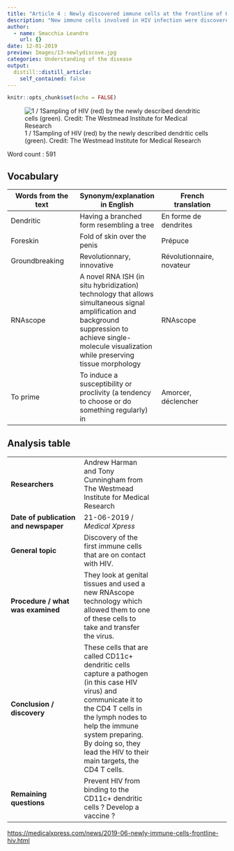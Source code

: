 ```yaml
---
title: "Article 4 : Newly discovered immune cells at the frontline of HIV infection"
description: "New immune cells involved in HIV infection were discovered."
author:
  - name: Smacchia Leandro
    url: {}
date: 12-01-2019
preview: Images/13-newlydiscove.jpg
categories: Understanding of the disease
output:
  distill::distill_article:
    self_contained: false
---
```


```r
knitr::opts_chunk$set(echo = FALSE)
```


![1 / 1Sampling of HIV (red) by the newly described dendritic cells (green). Credit: The Westmead Institute for Medical Research](Images/13-newlydiscove.jpg)


Word count : 591


## Vocabulary 

| Words from the text | Synonym/explanation in English | French translation |
|--|--|--|
| Dendritic | Having a branched form resembling a tree | En forme de dendrites |
| Foreskin | Fold of skin over the penis | Prépuce |
| Groundbreaking | Revolutionnary, innovative | Révolutionnaire, novateur |
| RNAscope | A novel RNA ISH (in situ hybridization) technology that allows simultaneous signal amplification and background suppression to achieve single-molecule visualization while preserving tissue morphology | RNAscope |
| To prime | To induce a susceptibility or proclivity (a tendency to choose or do something regularly) in | Amorcer, déclencher |


## Analysis table 

|  |  |  |
|--|--|--|
| **Researchers** | Andrew Harman and Tony Cunningham from The Westmead Institute for Medical Research |
| **Date of publication and newspaper** | 21-06-2019 / *Medical Xpress* |
| **General topic** | Discovery of the first immune cells that are on contact with HIV. |
| **Procedure / what was examined** | They look at genital tissues and used a new RNAscope technology which allowed them to one of these cells to take and transfer the virus.|
| **Conclusion / discovery** | These cells that are called CD11c+ dendritic cells capture a pathogen (in this case HIV virus) and communicate it to the CD4 T cells in the lymph nodes to help the immune system preparing. By doing so, they lead the HIV to their main targets, the CD4 T cells. |
| **Remaining questions** | Prevent HIV from binding to the CD11c+ dendritic cells ? Develop a vaccine ? |

<https://medicalxpress.com/news/2019-06-newly-immune-cells-frontline-hiv.html>

